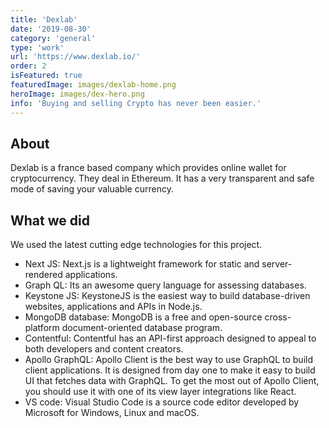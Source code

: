 ```yaml
---
title: 'Dexlab'
date: '2019-08-30'
category: 'general'
type: 'work'
url: 'https://www.dexlab.io/'
order: 2
isFeatured: true
featuredImage: images/dexlab-home.png
heroImage: images/dex-hero.png
info: 'Buying and selling Crypto has never been easier.'
---
```


## About

Dexlab is a france based company which provides online wallet for cryptocurrency. They deal in Ethereum. It has a very transparent and safe mode of saving your valuable currency.

## What we did

We used the latest cutting edge technologies for this project.

- Next JS: Next.js is a lightweight framework for static and server-rendered applications.
- Graph QL: Its an awesome query language for assessing databases.
- Keystone JS: KeystoneJS is the easiest way to build database-driven websites, applications and APIs in Node.js.
- MongoDB database: MongoDB is a free and open-source cross-platform document-oriented database program.
- Contentful: Contentful has an API-first approach designed to appeal to both developers and content creators.
- Apollo GraphQL: Apollo Client is the best way to use GraphQL to build client applications. It is designed from day one to make it easy to build UI that fetches data with GraphQL. To get the most out of Apollo Client, you should use it with one of its view layer integrations like React.
- VS code: Visual Studio Code is a source code editor developed by Microsoft for Windows, Linux and macOS.
